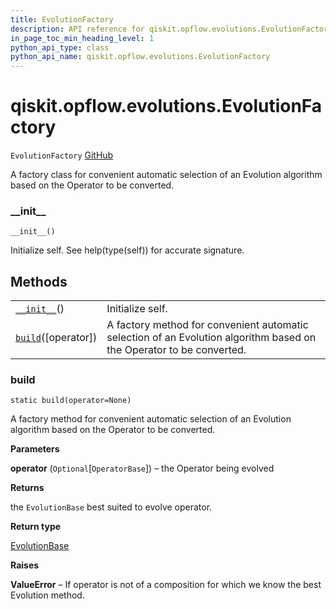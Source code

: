 ```yaml
---
title: EvolutionFactory
description: API reference for qiskit.opflow.evolutions.EvolutionFactory
in_page_toc_min_heading_level: 1
python_api_type: class
python_api_name: qiskit.opflow.evolutions.EvolutionFactory
---
```


# qiskit.opflow\.evolutions.EvolutionFactory

<span id="qiskit.opflow.evolutions.EvolutionFactory" />

`EvolutionFactory` [GitHub](https://github.com/qiskit/qiskit/tree/stable/0.17/qiskit/opflow/evolutions/evolution_factory.py "view source code")

A factory class for convenient automatic selection of an Evolution algorithm based on the Operator to be converted.

### \_\_init\_\_

<span id="qiskit.opflow.evolutions.EvolutionFactory.__init__" />

`__init__()`

Initialize self. See help(type(self)) for accurate signature.

## Methods

|                                                                                                                            |                                                                                                                      |
| -------------------------------------------------------------------------------------------------------------------------- | -------------------------------------------------------------------------------------------------------------------- |
| [`__init__`](#qiskit.opflow.evolutions.EvolutionFactory.__init__ "qiskit.opflow.evolutions.EvolutionFactory.__init__")()   | Initialize self.                                                                                                     |
| [`build`](#qiskit.opflow.evolutions.EvolutionFactory.build "qiskit.opflow.evolutions.EvolutionFactory.build")(\[operator]) | A factory method for convenient automatic selection of an Evolution algorithm based on the Operator to be converted. |

### build

<span id="qiskit.opflow.evolutions.EvolutionFactory.build" />

`static build(operator=None)`

A factory method for convenient automatic selection of an Evolution algorithm based on the Operator to be converted.

**Parameters**

**operator** (`Optional`\[`OperatorBase`]) – the Operator being evolved

**Returns**

the `EvolutionBase` best suited to evolve operator.

**Return type**

[EvolutionBase](qiskit.aqua.operators.evolutions.EvolutionBase "qiskit.aqua.operators.evolutions.EvolutionBase")

**Raises**

**ValueError** – If operator is not of a composition for which we know the best Evolution method.

